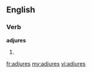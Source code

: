 ==English==

===Verb===
'''adjures'''

# {{third-person singular of|adjure}}

[[fr:adjures]]
[[my:adjures]]
[[vi:adjures]]